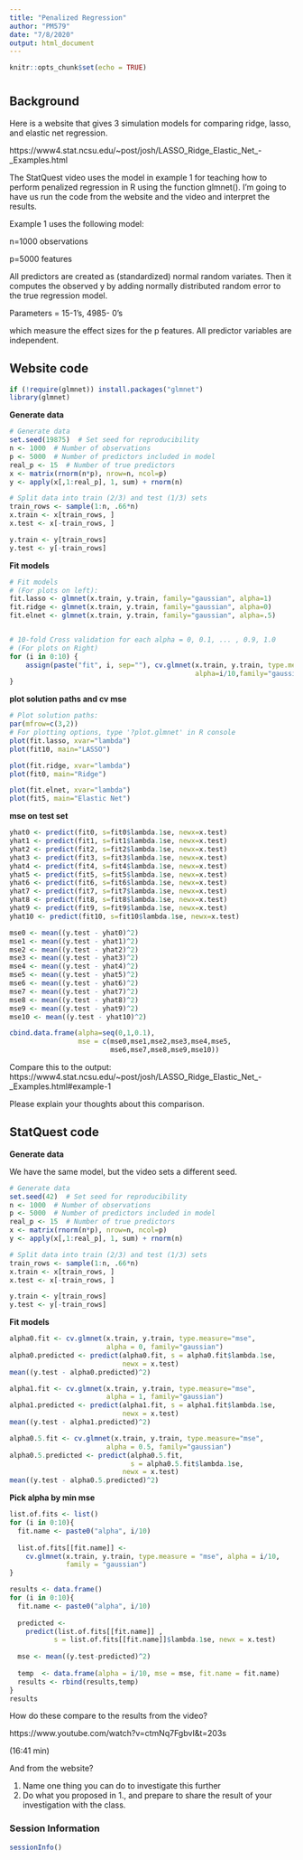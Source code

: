 ```yaml
---
title: "Penalized Regression"
author: "PM579"
date: "7/8/2020"
output: html_document
---
```



```r
knitr::opts_chunk$set(echo = TRUE)
```

# {.tabset}

## Background

Here is a website that gives 3 simulation models for comparing ridge, lasso, and elastic net regression.

https://www4.stat.ncsu.edu/~post/josh/LASSO_Ridge_Elastic_Net_-_Examples.html

The StatQuest video uses the model in example 1 for teaching how to perform penalized regression in R using the function glmnet(). I'm going to have us run the code from the website and the video and interpret the results.

Example 1 uses the following model:

n=1000 observations

p=5000 features

All predictors are created as (standardized) normal random variates. Then it computes the observed y by adding normally distributed random error to the true regression model. 

Parameters = 15-1's, 4985- 0's

which measure the effect sizes for the p features. All predictor variables are independent.

## Website code

```r
if (!require(glmnet)) install.packages("glmnet")
library(glmnet)
```

**Generate data**

```r
# Generate data
set.seed(19875)  # Set seed for reproducibility
n <- 1000  # Number of observations
p <- 5000  # Number of predictors included in model
real_p <- 15  # Number of true predictors
x <- matrix(rnorm(n*p), nrow=n, ncol=p)
y <- apply(x[,1:real_p], 1, sum) + rnorm(n)

# Split data into train (2/3) and test (1/3) sets
train_rows <- sample(1:n, .66*n)
x.train <- x[train_rows, ]
x.test <- x[-train_rows, ]

y.train <- y[train_rows]
y.test <- y[-train_rows]
```

**Fit models**

```r
# Fit models 
# (For plots on left):
fit.lasso <- glmnet(x.train, y.train, family="gaussian", alpha=1)
fit.ridge <- glmnet(x.train, y.train, family="gaussian", alpha=0)
fit.elnet <- glmnet(x.train, y.train, family="gaussian", alpha=.5)


# 10-fold Cross validation for each alpha = 0, 0.1, ... , 0.9, 1.0
# (For plots on Right)
for (i in 0:10) {
    assign(paste("fit", i, sep=""), cv.glmnet(x.train, y.train, type.measure="mse", 
                                              alpha=i/10,family="gaussian"))
}
```

**plot solution paths and cv mse**

```r
# Plot solution paths:
par(mfrow=c(3,2))
# For plotting options, type '?plot.glmnet' in R console
plot(fit.lasso, xvar="lambda")
plot(fit10, main="LASSO")

plot(fit.ridge, xvar="lambda")
plot(fit0, main="Ridge")

plot(fit.elnet, xvar="lambda")
plot(fit5, main="Elastic Net")
```

**mse on test set**

```r
yhat0 <- predict(fit0, s=fit0$lambda.1se, newx=x.test)
yhat1 <- predict(fit1, s=fit1$lambda.1se, newx=x.test)
yhat2 <- predict(fit2, s=fit2$lambda.1se, newx=x.test)
yhat3 <- predict(fit3, s=fit3$lambda.1se, newx=x.test)
yhat4 <- predict(fit4, s=fit4$lambda.1se, newx=x.test)
yhat5 <- predict(fit5, s=fit5$lambda.1se, newx=x.test)
yhat6 <- predict(fit6, s=fit6$lambda.1se, newx=x.test)
yhat7 <- predict(fit7, s=fit7$lambda.1se, newx=x.test)
yhat8 <- predict(fit8, s=fit8$lambda.1se, newx=x.test)
yhat9 <- predict(fit9, s=fit9$lambda.1se, newx=x.test)
yhat10 <- predict(fit10, s=fit10$lambda.1se, newx=x.test)

mse0 <- mean((y.test - yhat0)^2)
mse1 <- mean((y.test - yhat1)^2)
mse2 <- mean((y.test - yhat2)^2)
mse3 <- mean((y.test - yhat3)^2)
mse4 <- mean((y.test - yhat4)^2)
mse5 <- mean((y.test - yhat5)^2)
mse6 <- mean((y.test - yhat6)^2)
mse7 <- mean((y.test - yhat7)^2)
mse8 <- mean((y.test - yhat8)^2)
mse9 <- mean((y.test - yhat9)^2)
mse10 <- mean((y.test - yhat10)^2)
```

```r
cbind.data.frame(alpha=seq(0,1,0.1),
                 mse = c(mse0,mse1,mse2,mse3,mse4,mse5,
                         mse6,mse7,mse8,mse9,mse10))
```

Compare this to the output:
https://www4.stat.ncsu.edu/~post/josh/LASSO_Ridge_Elastic_Net_-_Examples.html#example-1

Please explain your thoughts about this comparison.

## StatQuest code

**Generate data**

We have the same model, but the video sets a different seed.

```r
# Generate data
set.seed(42)  # Set seed for reproducibility
n <- 1000  # Number of observations
p <- 5000  # Number of predictors included in model
real_p <- 15  # Number of true predictors
x <- matrix(rnorm(n*p), nrow=n, ncol=p)
y <- apply(x[,1:real_p], 1, sum) + rnorm(n)

# Split data into train (2/3) and test (1/3) sets
train_rows <- sample(1:n, .66*n)
x.train <- x[train_rows, ]
x.test <- x[-train_rows, ]

y.train <- y[train_rows]
y.test <- y[-train_rows]
```

**Fit models**

```r
alpha0.fit <- cv.glmnet(x.train, y.train, type.measure="mse",
                        alpha = 0, family="gaussian")
alpha0.predicted <- predict(alpha0.fit, s = alpha0.fit$lambda.1se,
                            newx = x.test)
mean((y.test - alpha0.predicted)^2)

alpha1.fit <- cv.glmnet(x.train, y.train, type.measure="mse",
                        alpha = 1, family="gaussian")
alpha1.predicted <- predict(alpha1.fit, s = alpha1.fit$lambda.1se,
                            newx = x.test)
mean((y.test - alpha1.predicted)^2)

alpha0.5.fit <- cv.glmnet(x.train, y.train, type.measure="mse",
                        alpha = 0.5, family="gaussian")
alpha0.5.predicted <- predict(alpha0.5.fit, 
                              s = alpha0.5.fit$lambda.1se,
                            newx = x.test)
mean((y.test - alpha0.5.predicted)^2)
```

**Pick alpha by min mse**

```r
list.of.fits <- list()
for (i in 0:10){
  fit.name <- paste0("alpha", i/10)
  
  list.of.fits[[fit.name]] <-
    cv.glmnet(x.train, y.train, type.measure = "mse", alpha = i/10,
              family = "gaussian")
}

results <- data.frame()
for (i in 0:10){
  fit.name <- paste0("alpha", i/10)
  
  predicted <-
    predict(list.of.fits[[fit.name]] ,
           s = list.of.fits[[fit.name]]$lambda.1se, newx = x.test)
  
  mse <- mean((y.test-predicted)^2)
  
  temp  <- data.frame(alpha = i/10, mse = mse, fit.name = fit.name)
  results <- rbind(results,temp)
}
results
```

How do these compare to the results from the video?

https://www.youtube.com/watch?v=ctmNq7FgbvI&t=203s

(16:41 min)

And from the website? 

1. Name one thing you can do to investigate this further  
2. Do what you proposed in 1., and prepare to share the result of your investigation with the class.

### Session Information
```r
sessionInfo()
```
